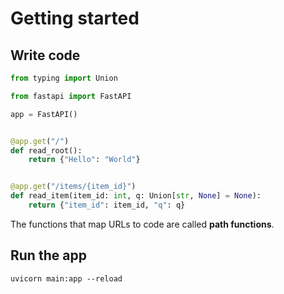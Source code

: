 # Getting started

## Write code

```py filename="main.py"
from typing import Union

from fastapi import FastAPI

app = FastAPI()


@app.get("/")
def read_root():
    return {"Hello": "World"}


@app.get("/items/{item_id}")
def read_item(item_id: int, q: Union[str, None] = None):
    return {"item_id": item_id, "q": q}
```

The functions that map URLs to code are called **path functions**.


## Run the app

```shell
uvicorn main:app --reload
```
